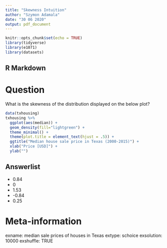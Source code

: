```yaml
---
title: "Skewness Intuition"
author: "Szymon Adamala"
date: "30 06 2020"
output: pdf_document
---
```


```r
knitr::opts_chunk$set(echo = TRUE)
library(tidyverse)
library(e1071)
library(datasets)
```

## R Markdown

Question
========

What is the skewness of the distribution displayed on the below plot?

```r
data(txhousing)
txhousing %>%
  ggplot(aes(median)) +
  geom_density(fill="lightgreen") +
  theme_minimal() +
  theme(plot.title = element_text(hjust = .5)) +
  ggtitle("Median house sale price in Texas (2000-2015)") +
  xlab("Price [USD]") +
  ylab("")
```

Answerlist
----------
* 0.84
* 0
* 1.53
* -0.84
* 0.25

Meta-information
================
exname: median sale prices of houses in Texas
extype: schoice
exsolution: 10000
exshuffle: TRUE
